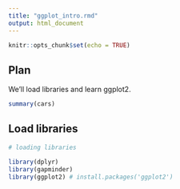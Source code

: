 ```yaml
---
title: "ggplot_intro.rmd"
output: html_document
---
```


```r
knitr::opts_chunk$set(echo = TRUE)
```
## Plan

We'll load libraries and learn ggplot2.

```r
summary(cars)
```

## Load libraries
```r
# loading libraries

library(dplyr)
library(gapminder)
library(ggplot2) # install.packages('ggplot2')
```